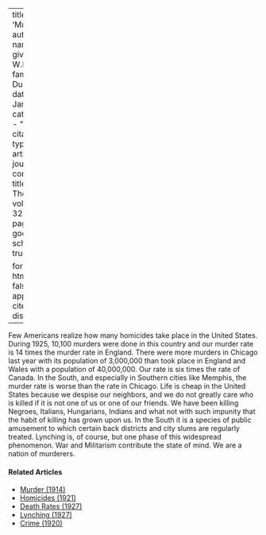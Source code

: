 
---
title: 'Murder'
author:
  - name:
      given: W.E.B.
      family: Du Bois
date: Jan. 1926
categories: 
  - ""
citation: 
  type: article-journal
  container-title: The Crisis
  volume: 32
  issue: 3
  page: 112
google-scholar: true

format:
  html:
    toc: false
    appendix-cite-as: display
---


Few Americans realize how many homicides take place in the United States. During 1925, 10,100 murders were done in this country and our murder rate is 14 times the murder rate in England. There were more murders in Chicago last year with its population of 3,000,000 than took place in England and Wales with a population of 40,000,000. Our rate is six times the rate of Canada. In the South, and especially in Southern cities like Memphis, the murder rate is worse than the rate in Chicago. Life is cheap in the United States because we despise our neighbors, and we do not greatly care who is killed if it is not one of us or one of our friends. We have been killing Negroes, Italians, Hungarians, Indians and what not with such impunity that the habit of killing has grown upon us. In the South it is a species of public amusement to which certain back districts and city slums are regularly treated. Lynching is, of course, but one phase of this widespread phenomenon. War and Militarism contribute the state of mind. We are a nation of murderers.

<!-- Similar articles start here -->
<div  class="clear-wrap"></div>

#### Related Articles

* [Murder (1914)](/Volumes/09/02/murder.html)
* [Homicides (1921)](/Volumes/23/05/homicides.html)
* [Death Rates (1927)](/Volumes/34/08/death_rates.html)
* [Lynching (1927)](/Volumes/33/04/lynching.html)
* [Crime (1920)](/Volumes/19/04/crime.html)

<!-- Similar articles end here -->